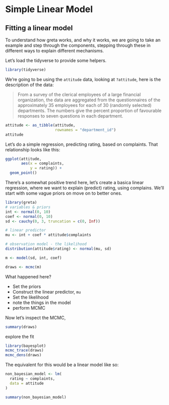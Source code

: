 # Simple Linear Model

## Fitting a linear model

To understand how greta works, and why it works, we are going to take an example and step through the components, stepping through these in different ways to explain different mechanisms.

Let's load the tidyverse to provide some helpers.

```r
library(tidyverse)
```

We're going to be using the `attitude` data, looking at `?attitude`, here is the description of the data:

> From a survey of the clerical employees of a large financial organization, the data are aggregated from the questionnaires of the approximately 35 employees for each of 30 (randomly selected) departments. The numbers give the percent proportion of favourable responses to seven questions in each department.

```r
attitude <- as_tibble(attitude,
                      rownames = "department_id")
attitude
```

Let's do a simple regression, predicting rating, based on complaints. That relationship looks like this:

```r
ggplot(attitude,
       aes(x = complaints,
           y = rating)) + 
  geom_point()
```

There's a somewhat positive trend here, let's create a basica linear regression, where we want to explain (predict) rating, using complains. We'll start with some vague priors on move on to better ones.

```r
library(greta)
# variables & priors
int <- normal(0, 10)
coef <- normal(0, 10)
sd <- cauchy(0, 3, truncation = c(0, Inf))

# linear predictor
mu <- int + coef * attitude$complaints

# observation model - the likelihood
distribution(attitude$rating) <- normal(mu, sd)

m <- model(sd, int, coef)

draws <- mcmc(m)
```

What happened here? 

* Set the priors
* Construct the linear predictor, `mu`
* Set the likelihood
* note the things in the model
* perform MCMC

Now let's inspect the MCMC, 

```r
summary(draws)
```

explore the fit

```r
library(bayesplot)
mcmc_trace(draws)
mcmc_dens(draws)
```


The equivalent for this would be a linear model like so:

```r
non_bayesian_model <- lm(
  rating ~ complaints,
  data = attitude
)

summary(non_bayesian_model)

```

